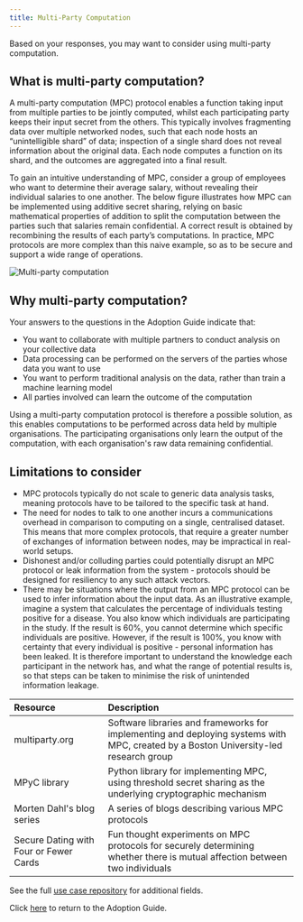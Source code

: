 ```yaml
---
title: Multi-Party Computation
---
```



Based on your responses, you may want to consider using multi-party computation.

## What is multi-party computation?

A multi-party computation (MPC) protocol enables a function taking input from multiple parties to be jointly computed, whilst each participating party keeps their input secret from the others. This typically involves fragmenting data over multiple networked nodes, such that each node hosts an “unintelligible shard” of data; inspection of a single shard does not reveal information about the original data. Each node computes a function on its shard, and the outcomes are aggregated into a final result.

To gain an intuitive understanding of MPC, consider a group of employees who want to determine their average salary, without revealing their individual salaries to one another. The below figure illustrates how MPC can be implemented using additive secret sharing, relying on basic mathematical properties of addition to split the computation between the parties such that salaries remain confidential. A correct result is obtained by recombining the results of each party’s computations. In practice, MPC protocols are more complex than this naive example, so as to be secure and support a wide range of operations.

![Multi-party computation](../images/mpc.png)

## Why multi-party computation?

Your answers to the questions in the Adoption Guide indicate that:

- You want to collaborate with multiple partners to conduct analysis on your collective data
- Data processing can be performed on the servers of the parties whose data you want to use
- You want to perform traditional analysis on the data, rather than train a machine learning model
- All parties involved can learn the outcome of the computation

Using a multi-party computation protocol is therefore a possible solution, as this enables computations to be performed across data held by multiple organisations. The participating organisations only learn the output of the computation, with each organisation's raw data remaining confidential.

## Limitations to consider

- MPC protocols typically do not scale to generic data analysis tasks, meaning protocols have to be tailored to the specific task at hand.
- The need for nodes to talk to one another incurs a communications overhead in comparison to computing on a single, centralised dataset. This means that more complex protocols, that require a greater number of exchanges of information between nodes, may be impractical in real-world setups.
- Dishonest and/or colluding parties could potentially disrupt an MPC protocol or leak information from the system - protocols should be designed for resiliency to any such attack vectors.
- There may be situations where the output from an MPC protocol can be used to infer information about the input data. As an illustrative example, imagine a system that calculates the percentage of individuals testing positive for a disease. You also know which individuals are participating in the study. If the result is 60%, you cannot determine which specific individuals are positive. However, if the result is 100%, you know with certainty that every individual is positive - personal information has been leaked. It is therefore important to understand the knowledge each participant in the network has, and what the range of potential results is, so that steps can be taken to minimise the risk of unintended information leakage.

<Collapse label="Technical resources">

| Resource                                                                                                         | Description                                                                                                                          |
| :--------------------------------------------------------------------------------------------------------------- | :----------------------------------------------------------------------------------------------------------------------------------- |
| <OutboundLink href="https://multiparty.org/">multiparty.org</OutboundLink>                                       | Software libraries and frameworks for implementing and deploying systems with MPC, created by a Boston University-led research group |
| <OutboundLink href="https://github.com/lschoe/mpyc">MPyC library</OutboundLink>                                  | Python library for implementing MPC, using threshold secret sharing as the underlying cryptographic mechanism                        |
| <OutboundLink href="https://mortendahl.github.io/">Morten Dahl's blog series</OutboundLink>                      | A series of blogs describing various MPC protocols                                                                                   |
| <OutboundLink href="https://eprint.iacr.org/2015/1031.pdf">Secure Dating with Four or Fewer Cards</OutboundLink> | Fun thought experiments on MPC protocols for securely determining whether there is mutual affection between two individuals          |

</Collapse>

<Collapse label="Use Cases">
  See the full <a href="/repository">use case repository</a> for additional
  fields.
  <AdoptionGuideRepositoryTable pet="mpc" />
</Collapse>

Click [here](/adoption-guide) to return to the Adoption Guide.
